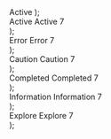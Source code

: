 
  <Preview>
    <Badge>
      <Activity />
      Active
    </Badge>
  </Preview>
);

  <Preview>
    <div className='grid justify-items-center gap-3 sm:flex sm:space-x-3'>
      <Badge status="default">
        <Activity />
        Active
      </Badge>
      <Badge status="default">
        Active
      </Badge>
      <Badge status="default">
        <Activity />
      </Badge>
      <Badge status="default">
        7
      </Badge>
    </div>
  </Preview>
);

  <Preview>
    <div className='grid justify-items-center gap-3 sm:flex sm:space-x-3'>
      <Badge status="danger">
        <XCircle />
        Error
      </Badge>
      <Badge status="danger">
        Error
      </Badge>
      <Badge status="danger">
        <XCircle />
      </Badge>
      <Badge status="danger">
        7
      </Badge>
    </div>
  </Preview>
);

  <Preview>
    <div className='grid justify-items-center gap-3 sm:flex sm:space-x-3'>
      <Badge status="warning">
        <AlertTriangle />
        Caution
      </Badge>
      <Badge status="warning">
        Caution
      </Badge>
      <Badge status="warning">
        <AlertTriangle />
      </Badge>
      <Badge status="warning">
        7
      </Badge>
    </div>
  </Preview>
);

  <Preview>
    <div className='grid justify-items-center gap-3 sm:flex sm:space-x-3'>
      <Badge status="success">
        <CheckCircle />
        Completed
      </Badge>
      <Badge status="success">
        Completed
      </Badge>
      <Badge status="success">
        <CheckCircle />
      </Badge>
      <Badge status="success">
        7
      </Badge>
    </div>
  </Preview>
);

  <Preview>
    <div className='grid justify-items-center gap-3 sm:flex sm:space-x-3'>
      <Badge status="info">
        <Info />
        Information
      </Badge>
      <Badge status="info">
        Information
      </Badge>
      <Badge status="info">
        <Info />
      </Badge>
      <Badge status="info">
        7
      </Badge>
    </div>
  </Preview>
);

  <Preview>
    <div className='grid justify-items-center gap-3 sm:flex sm:space-x-3'>
      <Badge status="discovery">
        <BrainCircuit />
        Explore
      </Badge>
      <Badge status="discovery">
        Explore
      </Badge>
      <Badge status="discovery">
        <BrainCircuit />
      </Badge>
      <Badge status="discovery">
        7
      </Badge>
    </div>
  </Preview>
);
